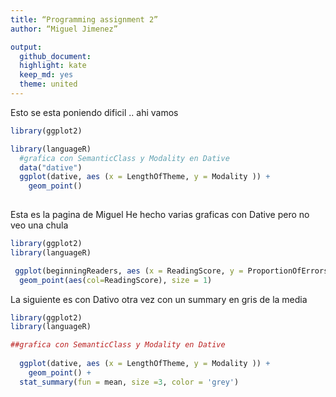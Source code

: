 ```yaml
---
title: “Programming assignment 2”
author: “Miguel Jimenez”

output:
  github_document:
  highlight: kate
  keep_md: yes
  theme: united
---
```


Esto se esta poniendo dificil .. ahi vamos 

``` r
library(ggplot2)

library(languageR)
  #grafica con SemanticClass y Modality en Dative
  data("dative")
  ggplot(dative, aes (x = LengthOfTheme, y = Modality )) +
    geom_point()
  
```



Esta es la pagina de Miguel
He hecho varias graficas con Dative pero no veo una chula

``` r
library(ggplot2)
library(languageR)

 ggplot(beginningReaders, aes (x = ReadingScore, y = ProportionOfErrors)) +
  geom_point(aes(col=ReadingScore), size = 1) 

```

La siguiente es con Dativo otra vez con un summary en gris de la media

``` r
library(ggplot2)
library(languageR)

##grafica con SemanticClass y Modality en Dative
  
  ggplot(dative, aes (x = LengthOfTheme, y = Modality )) +
    geom_point() +
  stat_summary(fun = mean, size =3, color = 'grey') 
```



